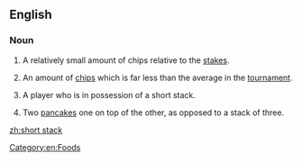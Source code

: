 ==English==

===Noun===
{{en-noun|head=[[short]] [[stack]]}}

# {{label|en|poker}} A relatively small amount of chips relative to the [[stakes]].
# {{label|en|poker tournament}} An amount of [[chips]] which is far less than the average in the [[tournament]].
# {{label|en|poker}} A player who is in possession of a short stack.
# Two [[pancake]]s one on top of the other, as opposed to a stack of three.

[[Category:en:Foods]]

[[zh:short stack]]